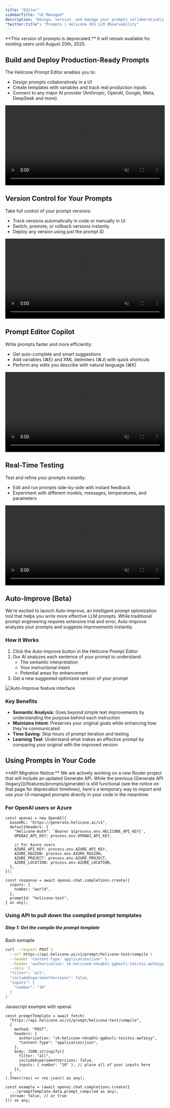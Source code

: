```yaml
---
title: "Editor"
sidebarTitle: "UI Managed"
description: "Design, version, and manage your prompts collaboratively, then [effortlessly deploy them across your app](/features/prompts/generate)."
"twitter:title": "Prompts | Helicone OSS LLM Observability"
---
```


<Warning>
  **This version of prompts is deprecated.** It will remain available for existing users until August 20th, 2025.
</Warning>

## Build and Deploy Production-Ready Prompts

The Helicone Prompt Editor enables you to:

- Design prompts collaboratively in a UI
- Create templates with variables and track real production inputs
- Connect to any major AI provider (Anthropic, OpenAI, Google, Meta, DeepSeek and more)

<Frame>
  <video width="100%" autoPlay loop muted playsInline>
    <source
      src="https://marketing-assets-helicone.s3.us-west-2.amazonaws.com/prompts1_2.mp4"
      type="video/mp4"
    />
    <img
      src="/static/features/prompts/feature1.png"
      alt="Prompt building interface"
    />
  </video>
</Frame>

## Version Control for Your Prompts

Take full control of your prompt versions:

- Track versions automatically in code or manually in UI
- Switch, promote, or rollback versions instantly
- Deploy any version using just the prompt ID

<Frame>
  <video width="100%" autoPlay loop muted playsInline>
    <source
      src="https://marketing-assets-helicone.s3.us-west-2.amazonaws.com/prompts2_2.mp4"
      type="video/mp4"
    />
    <img
      src="/static/features/prompts/feature2.png"
      alt="Version control interface"
    />
  </video>
</Frame>

## Prompt Editor Copilot

Write prompts faster and more efficiently:

- Get auto-complete and smart suggestions
- Add variables (⌘E) and XML delimiters (⌘J) with quick shortcuts
- Perform any edits you describe with natural language (⌘K)

<Frame>
  <video width="100%" autoPlay loop muted playsInline>
    <source
      src="https://marketing-assets-helicone.s3.us-west-2.amazonaws.com/prompts3_2.mp4"
      type="video/mp4"
    />
    <img
      src="/static/features/prompts/feature3.png"
      alt="Prompt testing interface"
    />
  </video>
</Frame>

## Real-Time Testing

Test and refine your prompts instantly:

- Edit and run prompts side-by-side with instant feedback
- Experiment with different models, messages, temperatures, and parameters

<Frame>
  <video width="100%" autoPlay loop muted playsInline>
    <source
      src="https://marketing-assets-helicone.s3.us-west-2.amazonaws.com/prompts4_2.mp4"
      type="video/mp4"
    />
    <img
      src="/static/features/prompts/feature4.png"
      alt="Prompt testing interface"
    />
  </video>
</Frame>

## Auto-Improve (Beta)

We're excited to launch Auto-Improve, an intelligent prompt optimization tool that helps you write more effective LLM prompts. While traditional prompt engineering requires extensive trial and error, Auto-Improve analyzes your prompts and suggests improvements instantly.

### How it Works

1. Click the Auto-Improve button in the Helicone Prompt Editor
2. Our AI analyzes each sentence of your prompt to understand:
   - The semantic interpretation
   - Your instructional intent
   - Potential areas for enhancement
3. Get a new suggested optimized version of your prompt

<Frame>
  <img
    src="/images/prompts/auto-improve.webp"
    alt="Auto-Improve feature interface"
  />
</Frame>

### Key Benefits

- **Semantic Analysis**: Goes beyond simple text improvements by understanding the purpose behind each instruction
- **Maintains Intent**: Preserves your original goals while enhancing how they're communicated
- **Time Saving**: Skip hours of prompt iteration and testing
- **Learning Tool**: Understand what makes an effective prompt by comparing your original with the improved version

## Using Prompts in Your Code

<Warning>
  **API Migration Notice:** We are actively working on a new Router project that
  will include an updated Generate API. While the previous [Generate API
  (legacy)](/features/prompts/generate) is still functional (see the notice on
  that page for deprecation timelines), here's a temporary way to import and use
  your UI-managed prompts directly in your code in the meantime:
</Warning>

### For OpenAI users or Azure

```tsx
const openai = new OpenAI({
  baseURL: "https://generate.helicone.ai/v1",
  defaultHeaders: {
    "Helicone-Auth": `Bearer ${process.env.HELICONE_API_KEY}`,
    OPENAI_API_KEY: process.env.OPENAI_API_KEY,

    // For Azure users
    AZURE_API_KEY: process.env.AZURE_API_KEY,
    AZURE_REGION: process.env.AZURE_REGION,
    AZURE_PROJECT: process.env.AZURE_PROJECT,
    AZURE_LOCATION: process.env.AZURE_LOCATION,
  },
});

const response = await openai.chat.completions.create({
  inputs: {
    number: "world",
  },
  promptId: "helicone-test",
} as any);
```

### Using API to pull down the compiled prompt templates

##### Step 1: Get the compile the prompt template

Bash exmaple

```bash
curl --request POST \
  --url https://api.helicone.ai/v1/prompt/helicone-test/compile \
  --header 'Content-Type: application/json' \
  --header 'authorization: sk-helicone-n4vqkhi-gg6exli-teictoi-aw7azyy' \
  --data '{
  "filter": "all",
  "includeExperimentVersions": false,
  "inputs": {
    "number": "10"
  }
}'
```

Javascript example with openai

```tsx
const promptTemplate = await fetch(
  "https://api.helicone.ai/v1/prompt/helicone-test/compile",
  {
    method: "POST",
    headers: {
      authorization: "sk-helicone-n4vqkhi-gg6exli-teictoi-aw7azyy",
      "Content-Type": "application/json",
    },
    body: JSON.stringify({
      filter: "all",
      includeExperimentVersions: false,
      inputs: { number: "10" }, // place all of your inputs here
    }),
  }
).then((res) => res.json() as any);

const example = (await openai.chat.completions.create({
  ...(promptTemplate.data.prompt_compiled as any),
  stream: false, // or true
})) as any;
```
